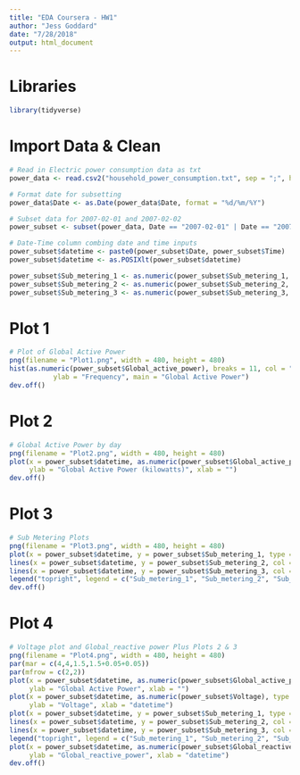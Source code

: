 ```yaml
---
title: "EDA Coursera - HW1"
author: "Jess Goddard"
date: "7/28/2018"
output: html_document
---
```

# Libraries
```r
library(tidyverse)
```

# Import Data & Clean
```r
# Read in Electric power consumption data as txt 
power_data <- read.csv2("household_power_consumption.txt", sep = ";", header = TRUE, stringsAsFactors = FALSE)

# Format date for subsetting
power_data$Date <- as.Date(power_data$Date, format = "%d/%m/%Y")

# Subset data for 2007-02-01 and 2007-02-02
power_subset <- subset(power_data, Date == "2007-02-01" | Date == "2007-02-02")

# Date-Time column combing date and time inputs
power_subset$datetime <- paste0(power_subset$Date, power_subset$Time)
power_subset$datetime <- as.POSIXlt(power_subset$datetime)

power_subset$Sub_metering_1 <- as.numeric(power_subset$Sub_metering_1, na.rm = TRUE)
power_subset$Sub_metering_2 <- as.numeric(power_subset$Sub_metering_2, na.rm = TRUE)
power_subset$Sub_metering_3 <- as.numeric(power_subset$Sub_metering_3, na.rm = TRUE)

```

# Plot 1 
```r
# Plot of Global Active Power 
png(filename = "Plot1.png", width = 480, height = 480)
hist(as.numeric(power_subset$Global_active_power), breaks = 11, col = "red", xlab = "Global Active Power (kilowatts)",
           ylab = "Frequency", main = "Global Active Power")
dev.off()
```
# Plot 2

```r
# Global Active Power by day
png(filename = "Plot2.png", width = 480, height = 480)
plot(x = power_subset$datetime, as.numeric(power_subset$Global_active_power), type = "l", 
     ylab = "Global Active Power (kilowatts)", xlab = "")
dev.off()
```
# Plot 3
```r
# Sub Metering Plots
png(filename = "Plot3.png", width = 480, height = 480)
plot(x = power_subset$datetime, y = power_subset$Sub_metering_1, type = "l", ylab = "Energy sub metering", xlab = "")
lines(x = power_subset$datetime, y = power_subset$Sub_metering_2, col = "red")
lines(x = power_subset$datetime, y = power_subset$Sub_metering_3, col = "blue")
legend("topright", legend = c("Sub_metering_1", "Sub_metering_2", "Sub_metering_3"), lwd = c(2,2,2), col = c("black", "red", "blue"))
dev.off()
```
# Plot 4
```r
# Voltage plot and Global_reactive power Plus Plots 2 & 3
png(filename = "Plot4.png", width = 480, height = 480)
par(mar = c(4,4,1.5,1.5+0.05+0.05))
par(mfrow = c(2,2))
plot(x = power_subset$datetime, as.numeric(power_subset$Global_active_power), type = "l", 
     ylab = "Global Active Power", xlab = "")
plot(x = power_subset$datetime, as.numeric(power_subset$Voltage), type = "l", 
     ylab = "Voltage", xlab = "datetime")
plot(x = power_subset$datetime, y = power_subset$Sub_metering_1, type = "l", ylab = "Energy sub metering", xlab = "", pch = 20)
lines(x = power_subset$datetime, y = power_subset$Sub_metering_2, col = "red")
lines(x = power_subset$datetime, y = power_subset$Sub_metering_3, col = "blue")
legend("topright", legend = c("Sub_metering_1", "Sub_metering_2", "Sub_metering_3"), lwd = c(1,1,1), col = c("black", "red", "blue"), bty = "n")
plot(x = power_subset$datetime, as.numeric(power_subset$Global_reactive_power), type = "l", 
     ylab = "Global_reactive_power", xlab = "datetime")
dev.off()
```


